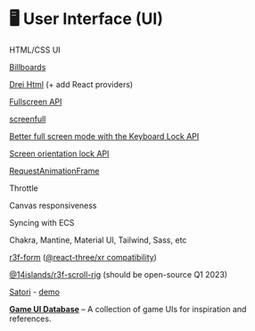 
# 🖥️ User Interface (UI)

<Todo>
HTML/CSS UI

[Billboards](https://github.com/pmndrs/drei#billboard)

[Drei Html](https://github.com/pmndrs/drei#html) (+ add React providers)

[Fullscreen API](https://developer.mozilla.org/en-US/docs/Web/API/Fullscreen_API)

[screenfull](https://www.npmjs.com/package/screenfull)

[Better full screen mode with the Keyboard Lock API](https://developer.chrome.com/blog/better-full-screen-mode/)

[Screen orientation lock API](https://developer.mozilla.org/en-US/docs/Web/API/ScreenOrientation/lock)

[RequestAnimationFrame](https://developer.mozilla.org/en-US/docs/Web/API/window/requestAnimationFrame)

Throttle

Canvas responsiveness

Syncing with ECS

Chakra, Mantine, Material UI, Tailwind, Sass, etc

[r3f-form](https://github.com/JMBeresford/r3f-form) ([@react-three/xr compatibility](https://github.com/JMBeresford/r3f-form/issues/13))

[@14islands/r3f-scroll-rig](https://www.npmjs.com/package/@14islands/r3f-scroll-rig) (should be open-source Q1 2023)

[Satori](https://github.com/vercel/satori) - [demo](https://codesandbox.io/s/satori-html-tailwind-in-threejs-forked-l9250f)

[**Game UI Database**](https://gameuidatabase.com/) – A collection of game UIs for inspiration and references.

</Todo>
